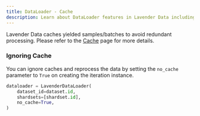 ```yaml
---
title: DataLoader - Cache
description: Learn about DataLoader features in Lavender Data including shuffling, fault tolerance, and resumable iterations
---
```


Lavender Data caches yielded samples/batches to avoid redundant processing.
Please refer to the [Cache](/concepts/cache) page for more details.

### Ignoring Cache

You can ignore caches and reprocess the data by setting the `no_cache` parameter to `True` on creating the iteration instance.

```python
dataloader = LavenderDataLoader(
    dataset_id=dataset.id,
    shardsets=[shardset.id],
    no_cache=True,
)
```

